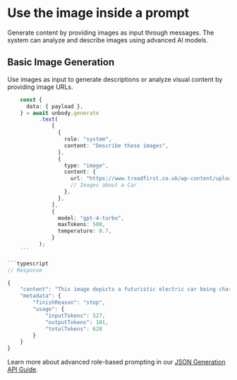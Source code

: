 
# Use the image inside a prompt

Generate content by providing images as input through messages. The system can analyze and describe images using advanced AI models.

## Basic Image Generation
Use images as input to generate descriptions or analyze visual content by providing image URLs.

```typescript
    const {
      data: { payload },
    } = await unbody.generate
          .text(
              [
                {
                  role: "system",
                  content: "Describe these images",
                },
                {
                  type: "image",
                  content: {
                    url: "https://www.treadfirst.co.uk/wp-content/uploads/2023/05/riseBlog.jpg",
                    // Images about a Car
                  },
                },
              ],
              {
                model: "gpt-4-turbo",
                maxTokens: 500,
                temperature: 0.7,
              }
          );
    ```

```typescript
// Response

{
    "content": "This image depicts a futuristic electric car being charged at a charging station. The scene is set at night with a vibrant, neon-lit color palette, predominantly featuring blues and oranges. The car is sleek and modern, with illuminated tail lights and a visible energy flow highlighted in blue to indicate charging. The background suggests a serene, remote location with trees silhouetted against the night sky. The image has a dynamic and slightly mysterious atmosphere, enhanced by the ambient lighting and the subtle presence of rain.",
    "metadata": {
        "finishReason": "stop",
        "usage": {
            "inputTokens": 527,
            "outputTokens": 101,
            "totalTokens": 628
        }
    }
}
```

Learn more about advanced role-based prompting in our [JSON Generation API Guide](/generative-api/json-gen).